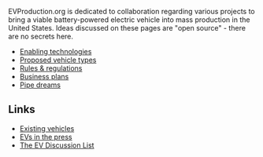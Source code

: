 EVProduction.org is dedicated to collaboration regarding various projects to bring a viable battery-powered electric vehicle into mass production in the United States.  Ideas discussed on these pages are "open source" - there are no secrets here.

*[[Enabling technologies]]
*[[Proposed vehicle types]]
*[[Rules & regulations]]
*[[Business plans]]
*[[Pipe dreams]]

==Links==
*[[Existing vehicles]]
*[[EVs in the press]]
*[http://www.evdl.org/ The EV Discussion List]